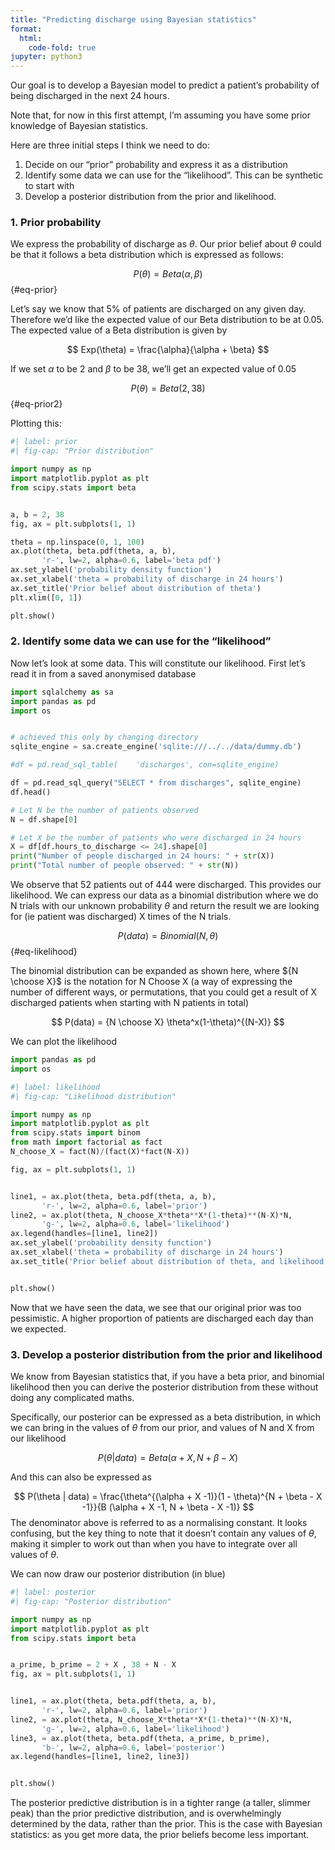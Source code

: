 ```yaml
---
title: "Predicting discharge using Bayesian statistics"
format:
  html:
    code-fold: true
jupyter: python3
---
```


Our goal is to develop a Bayesian model to predict a patient's probability of being discharged in the next 24 hours. 

Note that, for now in this first attempt, I'm assuming you have some prior knowledge of Bayesian statistics. 

Here are three initial steps I think we need to do: 

 1. Decide on our "prior" probability and express it as a distribution 
 2. Identify some data we can use for the "likelihood". This can be synthetic to start with
 3. Develop a posterior distribution from the prior and likelihood. 

### 1. Prior probability

We express the probability of discharge as $\theta$. Our prior belief about $\theta$ could be that it follows a beta distribution which is expressed as follows:

$$
P(\theta) = Beta(\alpha,\beta)
$$ {#eq-prior}

Let's say we know that 5% of patients are discharged on any given day. Therefore we'd like the expected value of our Beta distribution to be at 0.05. The expected value of a Beta distribution is given by

$$
Exp(\theta) = \frac{\alpha}{\alpha + \beta}
$$

If we set $\alpha$ to be 2 and $\beta$ to be 38, we'll get an expected value of 0.05

$$
P(\theta) = Beta(2,38)
$$ {#eq-prior2}

Plotting this: 

```python
#| label: prior
#| fig-cap: "Prior distribution"

import numpy as np
import matplotlib.pyplot as plt
from scipy.stats import beta


a, b = 2, 38
fig, ax = plt.subplots(1, 1)

theta = np.linspace(0, 1, 100)
ax.plot(theta, beta.pdf(theta, a, b),
       'r-', lw=2, alpha=0.6, label='beta pdf')
ax.set_ylabel('probability density function')
ax.set_xlabel('theta = probability of discharge in 24 hours')
ax.set_title('Prior belief about distribution of theta')
plt.xlim([0, 1])

plt.show()
```

### 2. Identify some data we can use for the "likelihood"

Now let's look at some data. This will constitute our likelihood. First let's read it in from a saved anonymised database
```python
import sqlalchemy as sa
import pandas as pd
import os


# achieved this only by changing directory
sqlite_engine = sa.create_engine('sqlite:///../../data/dummy.db')

#df = pd.read_sql_table(    'discharges', con=sqlite_engine)

df = pd.read_sql_query("SELECT * from discharges", sqlite_engine)
df.head()

# Let N be the number of patients observed
N = df.shape[0]

# Let X be the number of patients who were discharged in 24 hours
X = df[df.hours_to_discharge <= 24].shape[0]
print("Number of people discharged in 24 hours: " + str(X))
print("Total number of people observed: " + str(N))

```
We observe that 52 patients out of 444 were discharged. This provides our likelihood. We can express our data as a binomial distribution where we do N trials with our unknown probability $\theta$ and return the result we are looking for (ie patient was discharged) X times of the N trials. 

$$
P(data) = Binomial(N, \theta)
$$ {#eq-likelihood}

The binomial distribution can be expanded as shown here, where ${N \choose X}$ is the notation for N Choose X (a way of expressing the number of different ways, or permutations, that you could get a result of X discharged patients when starting with N patients in total) 

$$
P(data) = {N \choose X} \theta^x(1-\theta)^{(N-X)}
$$

We can plot the likelihood

```python
import pandas as pd
import os

#| label: likelihood
#| fig-cap: "Likelihood distribution"

import numpy as np
import matplotlib.pyplot as plt
from scipy.stats import binom
from math import factorial as fact
N_choose_X = fact(N)/(fact(X)*fact(N-X))

fig, ax = plt.subplots(1, 1)


line1, = ax.plot(theta, beta.pdf(theta, a, b),
       'r-', lw=2, alpha=0.6, label='prior')
line2, = ax.plot(theta, N_choose_X*theta**X*(1-theta)**(N-X)*N,
       'g-', lw=2, alpha=0.6, label='likelihood')
ax.legend(handles=[line1, line2])
ax.set_ylabel('probability density function')
ax.set_xlabel('theta = probability of discharge in 24 hours')
ax.set_title('Prior belief about distribution of theta, and likelihood of data')


plt.show()
```

Now that we have seen the data, we see that our original prior was too pessimistic. A higher proportion of patients are discharged each day than we expected. 

### 3. Develop a posterior distribution from the prior and likelihood

We know from Bayesian statistics that, if you have a beta prior, and binomial likelihood then you can derive the posterior distribution from these without doing any complicated maths. 

Specifically, our posterior can be expressed as a beta distribution, in which we can bring in the values of $\theta$ from our prior, and values of N and X from our likelihood

$$
P(\theta | data) = Beta(\alpha + X,N + \beta - X)
$$

And this can also be expressed as

$$
P(\theta | data) = \frac{\theta^{(\alpha + X -1)}(1 - \theta)^{N + \beta - X -1}}{B (\alpha + X -1, N + \beta - X -1)}
$$
 The denominator above is referred to as a normalising constant. It looks confusing, but the key thing to note that it doesn't contain any values of $\theta$, making it simpler to work out than when you have to integrate over all values of $\theta$. 

 We can now draw our posterior distribution (in blue) 

```python
#| label: posterior
#| fig-cap: "Posterior distribution"

import numpy as np
import matplotlib.pyplot as plt
from scipy.stats import beta


a_prime, b_prime = 2 + X , 38 + N - X
fig, ax = plt.subplots(1, 1)


line1, = ax.plot(theta, beta.pdf(theta, a, b),
       'r-', lw=2, alpha=0.6, label='prior')
line2, = ax.plot(theta, N_choose_X*theta**X*(1-theta)**(N-X)*N,
       'g-', lw=2, alpha=0.6, label='likelihood')
line3, = ax.plot(theta, beta.pdf(theta, a_prime, b_prime),
       'b-', lw=2, alpha=0.6, label='posterior')
ax.legend(handles=[line1, line2, line3])


plt.show()
```

The posterior predictive distribution is in a tighter range (a taller, slimmer peak) than the prior predictive distribution, and is overwhelmingly determined by the data, rather than the prior. This is the case with Bayesian statistics: as you get more data, the prior beliefs become less important.  